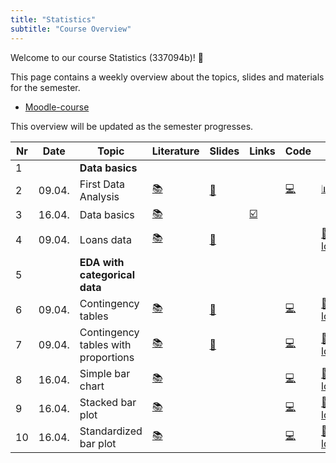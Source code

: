 ```yaml
---
title: "Statistics"
subtitle: "Course Overview"
---
```


Welcome to our course Statistics (337094b)! 👋  

This page contains a weekly overview about the topics, slides and materials for the semester.

- [Moodle-course](https://moodle.hdm-stuttgart.de/course/view.php?id=2464)



:::{.callout-note}
This overview will be updated as the semester progresses.
:::

|	Nr	|	Date	|	Topic	|	Literature	|		Slides		|	Links	|	Code	|	Data	|
|	---	|	---	|	---	|	---	|		---		|	---	|	---	|	---	|
|	1	|		|	**Data basics**	|		|				|		|		|		|
|	2	|	09.04.	|	First Data Analysis	|	[📚](https://openintro-ims.netlify.app/data-hello.html#case-study-stents-strokes)	|		[📑](https://docs.google.com/presentation/d/16rm-2so8cO8ePO5RjhMaWOM6Frf3pZWdCMXcCPu28KY/export/pdf)		|		|	[💻](https://colab.research.google.com/github/kirenz/lab-ims/blob/main/ae/1_netflix.ipynb)	|	[📊](https://docs.google.com/spreadsheets/d/1QO0UfC43YwJ0YIg5LWaYkVUX-qGh93wZZ6JLyHa3_bg/edit?usp=sharing)	|
|	3	|	16.04.	|	Data basics	|	[📚](https://openintro-ims.netlify.app/data-hello.html#data-basics)	|	<!--	[📑](https://docs.google.com/presentation/d/1Bz24-QtRLx45q9GPIpbCE31hJUdxlujmsEZhf62GwcE/export/pdf)	-->	|	[☑️](https://forms.gle/EJT7mcYgPi8drKgR9)	|		|		|
|	4	|	09.04.	|	Loans data	|	[📚](https://openintro-ims.netlify.app/explore-categorical.html#explore-categorical)	|		[📑](https://docs.google.com/presentation/d/1QSSg8Qjq24LQwssbyTKpXj1clnS27RqZlBCrsKw87EY/export/pdf)		|		|		|	[💽 loans.csv](https://raw.githubusercontent.com/kirenz/datasets/master/loans.csv)	|
|	5	|		|	**EDA with categorical data**	|		|				|		|		|		|
|	6	|	09.04.	|	Contingency tables	|	[📚](https://openintro-ims.netlify.app/explore-categorical.html#contingency-tables-and-bar-plots)	|		[📑](https://docs.google.com/presentation/d/1JcwxhZWyHymynXCbe4BIG84dGrxgSE869yLagcjSBzM/export/pdf)		|		|	[💻](https://colab.research.google.com/github/kirenz/lab-altair/blob/main/ae/04-1-contingency-table.ipynb)	|	[💽 loans.csv](https://raw.githubusercontent.com/kirenz/datasets/master/loans.csv)	|
|	7	|	09.04.	|	Contingency tables with proportions	|	[📚](https://openintro-ims.netlify.app/explore-categorical.html#row-and-column-proportions)	|		[📑](https://docs.google.com/presentation/d/1GXCJzYJmHslZkf0NsSwMvHBeUeLqu24fiwinjoCBlek/export/pdf)		|		|	[💻](https://colab.research.google.com/github/kirenz/lab-altair/blob/main/ae/04-3-row-column-proportions.ipynb)	|	[💽 loans.csv](https://raw.githubusercontent.com/kirenz/datasets/master/loans.csv)	|
|	8	|	16.04.	|	Simple bar chart	|	[📚](https://openintro-ims.netlify.app/explore-categorical.html#contingency-tables-and-bar-plots)	|	<!--	[📑](https://docs.google.com/presentation/d/1RpYvnIxE5QCK3-urCa76CHUvDqOKlFb7TdAn6XgYjew/export/pdf)	-->	|		|	[💻](https://colab.research.google.com/github/kirenz/lab-altair/blob/main/ae/04-1-bar-chart-altair.ipynb)	|	[💽 loan50.csv](https://raw.githubusercontent.com/kirenz/datasets/master/loan50.csv)	|
|	9	|	16.04.	|	Stacked bar plot	|	[📚](https://openintro-ims.netlify.app/explore-categorical.html#bar-plots-with-two-variables)	|	<!--	[📑](https://docs.google.com/presentation/d/1TU5pqJqfgzcBRitDtSxjdRPhwl2TM9Rt3u3FHTPT020/export/pdf)	-->	|		|	[💻](https://colab.research.google.com/github/kirenz/lab-altair/blob/main/ae/04-2-stacked-bar-chart-altair.ipynb)	|	[💽 loan50.csv](https://raw.githubusercontent.com/kirenz/datasets/master/loan50.csv)	|
|	10	|	16.04.	|	Standardized bar plot	|	[📚](https://openintro-ims.netlify.app/explore-categorical.html#bar-plots-with-two-variables)	|	<!--	[📑](https://docs.google.com/presentation/d/1BV7XwkZLfTMe5acsDomL3pcSsNhatpswRa11XuzNuLQ/export/pdf)	-->	|		|	[💻](https://colab.research.google.com/github/kirenz/lab-altair/blob/main/ae/04-2-standardized-bar-chart-altair.ipynb)	|	[💽 loan50.csv](https://raw.githubusercontent.com/kirenz/datasets/master/loan50.csv)	|